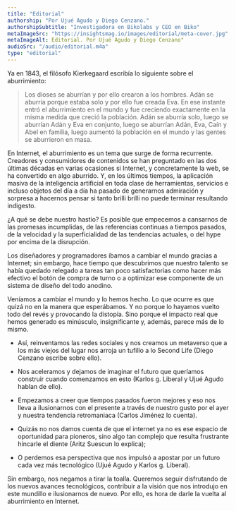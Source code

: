 ```yaml
---
title: "Editorial"
authorship: "Por Ujué Agudo y Diego Cenzano."
authorshipSubtitle: "Investigadora en Bikolabs y CEO en Biko"
metaImageSrc: "https://insightsmag.io/images/editorial/meta-cover.jpg"
metaImageAlt: Editorial. Por Ujué Agudo y Diego Cenzano"
audioSrc: "/audio/editorial.m4a"
type: "editorial"
---
```



<ArticleIntroduccion>
  Ya en 1843, el filósofo Kierkegaard escribía lo siguiente sobre el
  aburrimiento:
</ArticleIntroduccion>

> Los dioses se aburrían y por ello crearon a los hombres. Adán se aburría porque estaba solo y por ello fue creada Eva. En ese instante entró el aburrimiento en el mundo y fue creciendo exactamente en la misma medida que creció la población. Adán se aburría solo, luego se aburrían Adán y Eva en conjunto, luego se aburrían Adán, Eva, Caín y Abel en familia, luego aumentó la población en el mundo y las gentes se aburrieron en masa.

<ArticleSection>
En Internet, el aburrimiento es un tema que surge de forma recurrente. Creadores y 
consumidores de contenidos se han preguntado en las dos últimas décadas en varias 
ocasiones si Internet, y concretamente la web, se ha convertido en algo aburrido. 
Y, en los últimos tiempos, la aplicación masiva de la inteligencia artificial en 
toda clase de herramientas, servicios e incluso objetos del día a día ha pasado 
de generarnos admiración y sorpresa a hacernos pensar si tanto brilli brilli no 
puede terminar resultando indigesto.

¿A qué se debe nuestro hastío? Es posible que empecemos a cansarnos de las promesas
incumplidas, de las referencias continuas a tiempos pasados, de la velocidad y la
superficialidad de las tendencias actuales, o del hype por encima de la disrupción.

Los diseñadores y programadores íbamos a cambiar el mundo gracias a Internet; sin
embargo, hace tiempo que descubrimos que nuestro talento se había quedado relegado
a tareas tan poco satisfactorias como hacer más efectivo el botón de compra de turno
o a optimizar ese componente de un sistema de diseño del todo anodino.

Veníamos a cambiar el mundo y lo hemos hecho. Lo que ocurre es que quizá no en la manera
que esperábamos. Y no porque lo hayamos vuelto todo del revés y provocando la distopía.
Sino porque el impacto real que hemos generado es minúsculo, insignificante y, además,
parece más de lo mismo.

- Así, reinventamos las redes sociales y nos creamos un metaverso que a los más viejos
  del lugar nos arroja un tufillo a lo Second Life (Diego Cenzano escribe sobre ello).

- Nos aceleramos y dejamos de imaginar el futuro que queríamos construir cuando comenzamos
  en esto (Karlos g. Liberal y Ujué Agudo hablan de ello).

- Empezamos a creer que tiempos pasados fueron mejores y eso nos lleva a ilusionarnos con
  el presente a través de nuestro gusto por el ayer y nuestra tendencia retromaniaca
  (Carlos Jiménez lo cuenta).

- Quizás no nos damos cuenta de que el internet ya no es ese espacio de oportunidad para
  pioneros, sino algo tan complejo que resulta frustrante hincarle el diente
  (Aritz Suescun lo explica);

- O perdemos esa perspectiva que nos impulsó a apostar por un futuro cada vez más
  tecnológico (Ujué Agudo y Karlos g. Liberal).

Sin embargo, nos negamos a tirar la toalla. Queremos seguir disfrutando de los nuevos
avances tecnológicos, contribuir a la visión que nos introdujo en este mundillo e
ilusionarnos de nuevo. Por ello, es hora de darle la vuelta al aburrimiento en Internet.

</ArticleSection>
